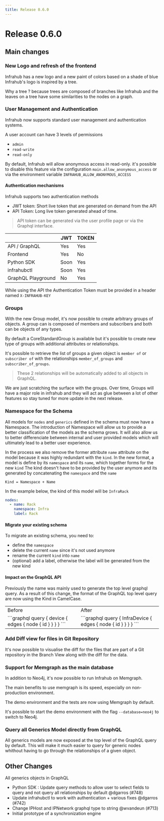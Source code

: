 ```yaml
---
title: Release 0.6.0
---
```


# Release 0.6.0

## Main changes
<!-- markdownlint-disable -->
<!-- vale off -->

### New Logo and refresh of the frontend

Infrahub has a new logo and a new paint of colors based on a shade of blue
Infrahub's logo is inspired by a tree.

Why a tree ? because trees are composed of branches like Infrahub and the leaves on a tree have some similarities to the nodes on a graph.

### User Management and Authentication

Infrahub now supports standard user management and authentication systems.

A user account can have 3 levels of permissions
- `admin`
- `read-write`
- `read-only`

By default, Infrahub will allow anonymous access in read-only. it's possible to disable this feature via the configuration `main.allow_anonymous_access` or via the environment variable `INFRAHUB_ALLOW_ANONYMOUS_ACCESS`


#### Authentication mechanisms

Infrahub supports two authentication methods
- JWT token: Short live token that are generated on demand from the API
- API Token: Long live token generated ahead of time.

> API token can be generated via the user profile page or via the Graphql interface.

|                    | JWT  | TOKEN |
| ------------------ | ---- | ----- |
| API / GraphQL      | Yes  | Yes   |
| Frontend           | Yes  | No    |
| Python SDK         | Soon | Yes   |
| infrahubctl        | Soon | Yes   |
| GraphQL Playground | No   | Yes   |

While using the API the Authentication Token must be provided in a header named `X-INFRAHUB-KEY`


### Groups

With the new Group model, it's now possible to create arbitrary groups of objects.
A group can is composed of members and subscribers and both can be objects of any types.

By default a CoreStandardGroup is available but it's possible to create new type of groups with additional attributes or relationships.

It's possible to retrieve the list of groups a given object is `member of` or `subscriber of` with the relationships
`member_of_groups` and `subscriber_of_groups`.

> These 2 relationships will be automatically added to all objects in GraphQL.

We are just scratching the surface with the groups. Over time, Groups will have a major role in infrahub and they will act as glue between a lot of other features so stay tuned for more update in the next release.

### Namespace for the Schema

All models for `nodes` and `generics` defined in the schema must now have a Namespace. The introduction of Namespace will allow us to provide a better classification of the models as the schema grows. It will also allow us to better differenciate between internal and user provided models which will ultimately lead to a better user experience.

In the process we also remove the former attribute `name` attribute on the model because it was highly redundant with the `kind`.
In the new format, a model is define by its `namespace` and its `name`, which together forms for the new `kind`
The kind doesn't have to be provided by the user anymore and its generated by concatenating the `namespace` and the `name`

```
Kind = Namespace + Name
```

In the example below, the kind of this model will be `InfraRack`

```yaml
nodes:
  - name: Rack
    namespace: Infra
    label: Rack
```

#### Migrate your existing schema

To migrate an existing schema, you need to:
- define the `namespace`
- delete the current `name` since it's not used anymore
- rename the current `kind` into `name`
- (optional) add a label, otherwise the label will be generated from the new kind

#### Impact on the GraphQL API

Previously the name was mainly used to generate the top level graphql query.
As a result of this change, the format of the GraphQL top level query are now using the Kind in CamelCase.

<table>
  <tbody>
    <tr>
      <td>Before</td>
      <td>After</td>
    </tr>
    <tr>
      <td>
```graphql
query {
    device {
        edges {
            node {
                id
            }
        }
    }
}
```
      </td>
      <td>
```graphql
query {
    InfraDevice {
        edges {
            node {
                id
            }
        }
    }
}
```
      </td>
    </tr>
  </tbody>
</table>


### Add Diff view for files in Git Repository

It's now possible to visualise the diff for the files that are part of a Git repository in the Branch View along with the diff for the data.

### Support for Memgraph as the main database

In addition to Neo4j, it's now possible to run Infrahub on Memgraph.

The main benefits to use memgraph is its speed, especially on non-production environment.

The demo environment and the tests are now using Memgraph by default.

It's possible to start the demo environment with the flag `--database=neo4j` to switch to Neo4j.

### Query all Generics Model directly from GraphQL

All generics models are now exposed at the top level of the GraphQL query by default.
This will make it much easier to query for generic nodes whithout having to go through the relationships of a given object.

## Other Changes

All generics objects in GraphQL

- Python SDK : Update query methods to allow user to select fields to query and not query all relationships by default @dgarros (#748)
- Update infrahubctl to work with authentication + various fixes @dgarros (#742)
- Change IPHost and IPNetwork graphql type to string @wvandeun (#713)
- Initial prototype of a synchronization engine
